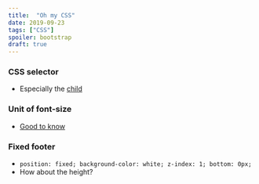 ```yaml
---
title:  "Oh my CSS"
date: 2019-09-23
tags: ["CSS"]
spoiler: bootstrap
draft: true
---
```

### CSS selector
- Especially the [child](https://css-tricks.com/useful-nth-child-recipies/)

### Unit of font-size
- [Good to know](https://kyleschaeffer.com/css-font-size-em-vs-px-vs-pt-vs-percent)

### Fixed footer
- `position: fixed; background-color: white; z-index: 1; bottom: 0px;`
- How about the height?